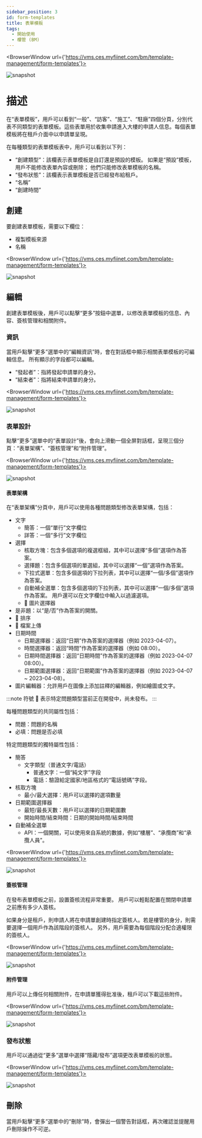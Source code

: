 ---
sidebar_position: 3
id: form-templates
title: 表單模板
tags:
  - 開始使用
  - 樓管 (BM)
---


<BrowserWindow url={'https://vms.ces.myfiinet.com/bm/template-management/form-templates'}>

![snapshot](../../assets/bm/bm-form-template-zh-hant.png)

</BrowserWindow>

# 描述

在“表單模板”，用戶可以看到“一般”、“訪客”、“施工”、“駐廠”四個分頁，分別代表不同類型的表單模板。這些表單用於收集申請進入大樓的申請人信息。每個表單模板將在租戶介面中以申請單呈現。

在每種類型的表單模板表中，用戶可以看到以下列：

- “創建類型”：該欄表示表單模板是自訂還是預設的模板。 如果是“預設”模板，用戶不能修改表單內容或刪除； 他們只能修改表單模板的名稱。
- “發布狀態”：該欄表示表單模板是否已經發布給租戶。
- “名稱”
- “創建時間”

## 創建

要創建表單模板，需要以下欄位：

- 複製模板來源
- 名稱

<BrowserWindow url={'https://vms.ces.myfiinet.com/bm/template-management/form-templates'}>

![snapshot](../../assets/bm/bm-create-form-template-zh-hant.png)

</BrowserWindow>

## 編輯

創建表單模板後，用戶可以點擊“更多”按鈕中選單，以修改表單模板的信息、內容、簽核管理和相關附件。

### 資訊

當用戶點擊“更多”選單中的“編輯資訊”時，會在對話框中顯示相關表單模板的可編輯信息。 所有顯示的字段都可以編輯。

- “發起者”：指將發起申請單的身分。
- “結束者”：指將結束申請單的身分。

<BrowserWindow url={'https://vms.ces.myfiinet.com/bm/template-management/form-templates'}>

![snapshot](../../assets/bm/bm-edit-form-template-zh-hant.png)

</BrowserWindow>

### 表單設計

點擊“更多”選單中的“表單設計”後，會向上滑動一個全屏對話框，呈現三個分頁：“表單架構”、“簽核管理”和“附件管理”。

<BrowserWindow url={'https://vms.ces.myfiinet.com/bm/template-management/form-templates'}>

![snapshot](../../assets/bm/bm-form-template-menu-form-designer-zh-hant.png)

</BrowserWindow>

#### 表單架構

<Tabs>
  <TabItem value="questionType" label="問題類型" default>
  在“表單架構”分頁中，用戶可以使用各種問題類型修改表單架構，包括：

- 文字
  - 簡答：一個“單行”文字欄位
  - 詳答：一個“多行”文字欄位
- 選擇
  - 核取方塊：包含多個選項的複選框組，其中可以選擇“多個”選項作為答案。
  - 選擇題：包含多個選項的單選組，其中可以選擇“一個”選項作為答案。
  - 下拉式選單：包含多個選項的下拉列表，其中可以選擇“一個/多個”選項作為答案。
  - 自動補全選單：包含多個選項的下拉列表，其中可以選擇“一個/多個”選項作為答案。 用戶還可以在文字欄位中輸入以過濾選項。
  - 🚧 圖片選擇器
- 是非題：以“是/否”作為答案的開關。
- 🚧 排序
- 🚧 檔案上傳
- 日期時間
  - 日期選擇器：返回“日期”作為答案的選擇器（例如 2023-04-07）。
  - 時間選擇器：返回“時間”作為答案的選擇器（例如 08:00）。
  - 日期時間選擇器：返回“日期時間”作為答案的選擇器（例如 2023-04-07 08:00）。
  - 日期範圍選擇器：返回“日期範圍”作為答案的選擇器（例如 2023-04-07 ~ 2023-04-08）。
- 圖片編輯器：允許用戶在圖像上添加註釋的編輯器，例如繪圖或文字。

:::note
符號 🚧 表示特定問題類型當前正在開發中，尚未發布。
:::

  </TabItem>

<TabItem value="attribute" label="屬性">

每種問題類型的共同屬性包括：

- 問題：問題的名稱
- 必填：問題是否必填

特定問題類型的獨特屬性包括：

- 簡答
  - 文字類型（普通文字/電話）
    - 普通文字：一個“純文字”字段
    - 電話：驗證給定國家/地區格式的“電話號碼”字段。
- 核取方塊
  - 最小/最大選擇：用戶可以選擇的選項數量
- 日期範圍選擇器
  - 最短/最長天數：用戶可以選擇的日期範圍數
  - 開始時間/結束時間：日期的開始時間/結束時間
- 自動補全選單
  - API：一個開關，可以使用來自系統的數據，例如“樓層”、“承攬商”和“承攬人員”。

</TabItem>

</Tabs>

<BrowserWindow url={'https://vms.ces.myfiinet.com/bm/template-management/form-templates'}>

![snapshot](../../assets/bm/bm-form-template-form-designer-form-zh-hant.png)

</BrowserWindow>

#### 簽核管理

在發布表單模板之前，設置簽核流程非常重要。 用戶可以輕鬆配置在關閉申請單之前應有多少人簽核。

如果身分是租戶，則申請人將在申請單創建時指定簽核人。若是樓管的身分，則需要選擇一個用戶作為該階段的簽核人。 另外，用戶需要為每個階段分配合適權限的簽核人。

<BrowserWindow url={'https://vms.ces.myfiinet.com/bm/template-management/form-templates'}>

![snapshot](../../assets/bm/bm-form-template-form-designer-approval-zh-hant.png)

</BrowserWindow>

#### 附件管理

用戶可以上傳任何相關附件，在申請單獲得批准後，租戶可以下載這些附件。

<BrowserWindow url={'https://vms.ces.myfiinet.com/bm/template-management/form-templates'}>

![snapshot](../../assets/bm/bm-form-template-form-designer-attachement-zh-hant.png)

</BrowserWindow>

### 發布狀態

用戶可以通過從“更多”選單中選擇“隱藏/發布”選項更改表單模板的狀態。

<BrowserWindow url={'https://vms.ces.myfiinet.com/bm/template-management/form-templates'}>

![snapshot](../../assets/bm/bm-form-template-menu-status-zh-hant.png)

</BrowserWindow>

## 刪除

當用戶點擊“更多”選單中的“刪除”時，會彈出一個警告對話框，再次確認並提醒用戶刪除操作不可逆。
